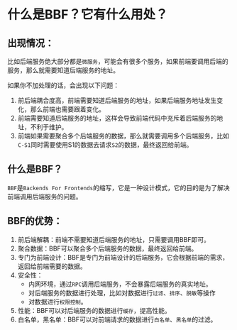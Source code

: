 # 什么是BBF？它有什么用处？

## 出现情况：

比如后端服务绝大部分都是`微服务`，可能会有很多个服务，如果前端要调用后端的服务，那么就需要知道后端服务的地址。

如果你不加处理的话，会出现以下问题：

1. 前后端耦合度高，前端需要知道后端服务的地址，如果后端服务地址发生变化，那么前端也需要跟着变化。
2. 前端需要知道后端服务的地址，这样会导致前端代码中充斥着后端服务的地址，不利于维护。
3. 前端如果需要聚合多个后端服务的数据，那么就需要调用多个后端服务，比如`C-S1`同时需要使用S1的数据去请求`S2`的数据，最终返回给前端。

## 什么是BBF？

`BBF`是`Backends For Frontends`的缩写，它是一种设计模式，它的目的是为了解决前端调用后端服务的问题。

## BBF的优势：

1. 前后端解耦：前端不需要知道后端服务的地址，只需要调用BBF即可。
2. 聚合数据：BBF可以聚合多个后端服务的数据，最终返回给前端。
3. 专门为前端设计：BBF是专门为前端设计的后端服务，它会根据前端的需求，返回给前端需要的数据。
4. 安全性：
    - 内网环境，通过`RPC`调用后端服务，不会暴露后端服务的真实地址。
    - 对后端服务的数据进行处理，比如对数据进行`过滤`、`排序`、`脱敏`等操作
    - 对数据进行`权限控制`。
5. 性能：BBF可以对后端服务的数据进行`缓存`，提高性能。
6. 白名单，黑名单：BBF可以对前端请求的数据进行`白名单`、`黑名单`的过滤。
